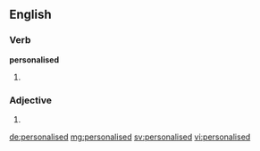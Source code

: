 ==English==

===Verb===
'''personalised'''

# {{en-past of|personalise}}

===Adjective===
{{en-adj}}

# {{alternative spelling of|personalized}}

[[de:personalised]]
[[mg:personalised]]
[[sv:personalised]]
[[vi:personalised]]